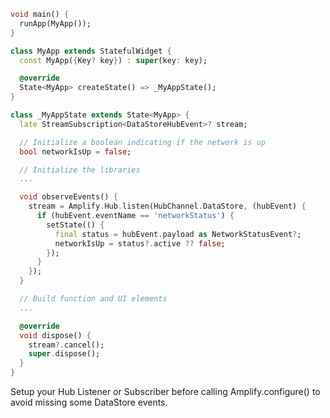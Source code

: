 ```dart
void main() {
  runApp(MyApp());
}

class MyApp extends StatefulWidget {
  const MyApp({Key? key}) : super(key: key);

  @override
  State<MyApp> createState() => _MyAppState();
}

class _MyAppState extends State<MyApp> {
  late StreamSubscription<DataStoreHubEvent>? stream;

  // Initialize a boolean indicating if the network is up
  bool networkIsUp = false;

  // Initialize the libraries
  ...

  void observeEvents() {
    stream = Amplify.Hub.listen(HubChannel.DataStore, (hubEvent) {
      if (hubEvent.eventName == 'networkStatus') {
        setState(() {
          final status = hubEvent.payload as NetworkStatusEvent?;
          networkIsUp = status?.active ?? false;
        });
      }
    });
  }

  // Build function and UI elements
  ...

  @override
  void dispose() {
    stream?.cancel();
    super.dispose();
  }
}
```

<Callout>

Setup your Hub Listener or Subscriber before calling Amplify.configure() to avoid missing some DataStore events.

</Callout>
